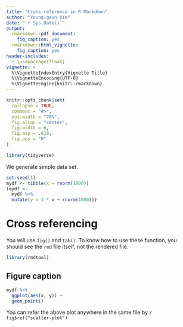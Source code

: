 ```yaml
---
title: "Cross reference in R Markdown"
author: "Young-geun Kim"
date: "`r Sys.Date()`"
output:
  rmarkdown::pdf_document:
    fig_caption: yes
  rmarkdown::html_vignette:
    fig_caption: yes
header-includes:
  - \usepackage{float}
vignette: >
  %\VignetteIndexEntry{Vignette Title}
  %\VignetteEncoding{UTF-8}
  %\VignetteEngine{knitr::rmarkdown}
---
```


```r
knitr::opts_chunk$set(
  collapse = TRUE,
  comment = "#>",
  out.width = "70%",
  fig.align = "center",
  fig.width = 6,
  fig.asp = .618,
  fig.pos = "H"
)
```


```r
library(tidyverse)
```

We generate simple data set.

```r
set.seed(1)
mydf <- tibble(x = rnorm(1000))
(mydf <-
  mydf %>% 
  mutate(y = 3 * x + rnorm(1000)))
```

# Cross referencing

You will use `fig()` and `tab()`. To know how to use these function, you should see the `rmd` file itself, not the rendered file.

```r
library(rmdtool)
```

## Figure caption

```r
mydf %>% 
  ggplot(aes(x, y)) +
  geom_point()
```

You can refer the above plot anywhere in the same file by `r fig$ref("scatter-plot")`


